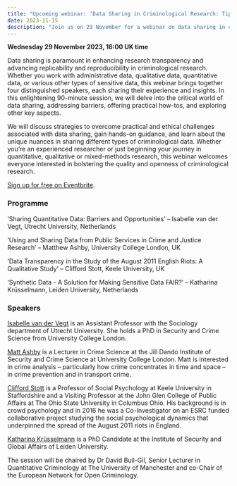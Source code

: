 ```yaml
---
title: "Upcoming webinar: ‘Data Sharing in Criminological Research: Tips and How-Tos’"
date: 2023-11-15
description: "Join us on 29 November for a webinar on data sharing in criminological research"
---
```


**Wednesday 29 November 2023, 16:00 UK time**

Data sharing is paramount in enhancing research transparency and advancing replicability and reproducibility in criminological research. Whether you work with administrative data, qualitative data, quantitative data, or various other types of sensitive data, this webinar brings together four distinguished speakers, each sharing their experience and insights. In this enlightening 90-minute session, we will delve into the critical world of data sharing, addressing barriers, offering practical how-tos, and exploring other key aspects.

We will discuss strategies to overcome practical and ethical challenges associated with data sharing, gain hands-on guidance, and learn about the unique nuances in sharing different types of criminological data. Whether you're an experienced researcher or just beginning your journey in quantitative, qualitative or mixed-methods research, this webinar welcomes everyone interested in bolstering the quality and openness of criminological research.

[Sign up for free on Eventbrite](https://www.eventbrite.es/e/webinar-data-sharing-in-criminological-research-tips-and-how-tos-tickets-721223126787).


### Programme

‘Sharing Quantitative Data: Barriers and Opportunities’ -- Isabelle van der Vegt, Utrecht University, Netherlands

'Using and Sharing Data from Public Services in Crime and Justice Research' -- Matthew Ashby, University College London, UK

‘Data Transparency in the Study of the August 2011 English Riots: A Qualitative Study’ -- Clifford Stott, Keele University, UK

'Synthetic Data - A Solution for Making Sensitive Data FAIR?' -- Katharina Krüsselmann, Leiden University, Netherlands


### Speakers

[Isabelle van der Vegt](https://isabellevdv.net/) is an Assistant Professor with the Sociology department of Utrecht University. She holds a PhD in Security and Crime Science from University College London.

[Matt Ashby](http://lesscrime.info/) is a Lecturer in Crime Science at the Jill Dando Institute of Security and Crime Science at University College London. Matt is interested in crime analysis – particularly how crime concentrates in time and space – in crime prevention and in transport crime.

[Clifford Stott](https://www.keele.ac.uk/psychology/people/cliffordstott/) is a Professor of Social Psychology at Keele University in Staffordshire and a Visiting Professor at the John Glen College of Public Affairs at The Ohio State University in Columbus Ohio. His background is in crowd psychology and in 2016 he was a Co-Investigator on an ESRC funded collaborative project studying the social psychological dynamics that underpinned the spread of the August 2011 riots in England.

[Katharina Krüsselmann](https://www.universiteitleiden.nl/en/staffmembers/katharina-krusselmann#tab-1) is a PhD Candidate at the Institute of Security and Global Affairs of Leiden University.

The session will be chaired by Dr David Buil-Gil, Senior Lecturer in Quantitative Criminology at The University of Manchester and co-Chair of the European Network for Open Criminology.
